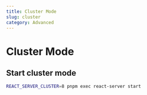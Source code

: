 ```yaml
---
title: Cluster Mode
slug: cluster
category: Advanced
---
```


# Cluster Mode

## Start cluster mode

```sh
REACT_SERVER_CLUSTER=8 pnpm exec react-server start
```
